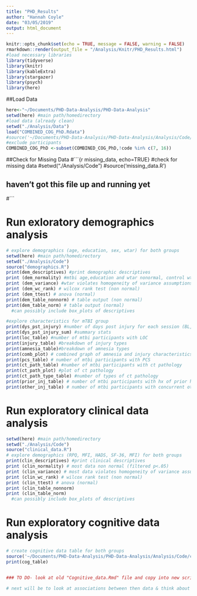 ```yaml
---
title: "PHD_Results"
author: "Hannah Coyle"
date: "03/05/2019"
output: html_document
---
```


```r
knitr::opts_chunk$set(echo = TRUE, message = FALSE, warning = FALSE)
rmarkdown::render(output_file = "/Analysis/Knitr/PHD_Results.html")
#load necessary libraries
library(tidyverse)
library(knitr)
library(kableExtra)
library(stargazer)
library(psych)
library(here)
```


##Load Data
```r
here<-"~/Documents/PHD-Data-Analysis/PHD-Data-Analysis"
setwd(here) #main path/homedirectory
#load data (already clean)
setwd("./Analysis/Data")
load("COMBINED_COG_PhD.Rdata")
#source('~/Documents/PHD-Data-Analysis/PHD-Data-Analysis/Analysis/Code/data_cleaning.R') #if data not already clean
#exclude participants 
COMBINED_COG_PhD <-subset(COMBINED_COG_PhD,!code %in% c(7, 16))
```

##Check for Missing Data
#```{r missing_data, echo=TRUE}
#check for missing data
#setwd("./Analysis/Code")
#source('missing_data.R')

## haven't got this file up and running yet
#```

# Run exloratory demographics analysis
```r
# explore demographics (age, education, sex, wtar) for both groups
setwd(here) #main path/homedirectory
setwd("./Analysis/Code")
source("demographics.R")
print(dem_descriptives) #print demographic descriptives
print (dem_normality) #mtbi age,education and wtar nonormal, control wtar non normal
print (dem_variance) #wtar violates homogeneity of variance assumptions
print (dem_wc_rank) # wilcox rank test (non normal)
print (dem_ttest) # anova (normal)
print(dem_table_nonnorm) # table output (non normal)
print(dem_table_norm) # table output (normal)
  #can possibly include box_plots of descriptives 

#explore characteristics for mTBI group
print(dys_pst_injury) #number of days post injury for each session (BL,T1,T2)
print(dys_pst_injury_sum) #summary stats
print(loc_table) #number of mtbi participants with LOC
print(injury_table) #breakdown of injury types
print(amnesia_table)#breakdown of amnesia types
print(comb_plot) # combined graph of amnesia and injury characteristics
print(pcs_table) # number of mtbi participants with PCS
print(ct_path_table) #number of mtbi participants with ct pathology
print(ct_path_plot) #plot of ct pathology
print(ct_path_type_table) #number of types of ct pathology
print(prior_inj_table) # number of mtbi participants with hx of prior head injury
print(other_inj_table) # number of mtbi participants with concurrent othopaedic/other injury

```

# Run exploratory clinical data analysis
```r
setwd(here) #main path/homedirectory
setwd("./Analysis/Code")
source("clinical_data.R")
# explore demographics (RPQ, MFI, HADS, SF-36, MFI) for both groups
print(clin_descriptives) #print clinical descriptives
print (clin_normality) # most data non normal (filtered p<.05)
print (clin_variance) # most data violates homogeneity of variance assumptions (filtered p<.05)
print (clin_wc_rank) # wilcox rank test (non normal)
print (clin_ttest) # anova (normal)
print (clin_table_nonnorm)
print (clin_table_norm) 
  #can possibly include box_plots of descriptives 

```

# Run exploratory cognitive data analysis
```r
# create cognitive data table for both groups
source('~/Documents/PHD-Data-Analysis/PHD-Data-Analysis/Analysis/Code/cognitive_data.R')
print(cog_table)


### TO DO- look at old "Cognitive_data.Rmd" file and copy into new script- then cross map with this Rmd file

# next will be to look at associations between then data & think about what longitudinal analysis will look like. 
```